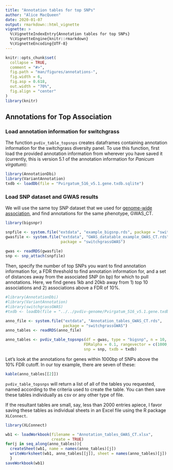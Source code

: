 ```yaml
---
title: "Annotation tables for top SNPs"
author: "Alice MacQueen"
date: 2020-01-07
output: rmarkdown::html_vignette
vignette: >
  %\VignetteIndexEntry{Annotation tables for top SNPs}
  %\VignetteEngine{knitr::rmarkdown}
  %\VignetteEncoding{UTF-8}
---
```


```r
knitr::opts_chunk$set(
  collapse = TRUE,
  comment = "#>",
  fig.path = "man/figures/annotations-",
  fig.width = 6,
  fig.asp = 0.618,
  out.width = "70%",
  fig.align = "center"
)
library(knitr)
```

## Annotations for Top Association


### Load annotation information for switchgrass
The function `pvdiv_table_topsnps` creates dataframes containing annotation information for the switchgrass diversity panel. To use this function, first load the provided annotation information from wherever you have saved it (currently, this is version 5.1 of the annotation information for *Panicum virgatum*):

``` r
library(AnnotationDbi)
library(VariantAnnotation)
txdb <- loadDb(file = "Pvirgatum_516_v5.1.gene.txdb.sqlite")
```

### Load SNP dataset and GWAS results
We will use the same toy SNP dataset that we used for [genome-wide association](https://alice-macqueen.github.io/switchgrassGWAS/articles/gwas.html), and find annotations for the same phenotype, GWAS_CT. 
```r
library(bigsnpr)

snpfile <- system.file("extdata", "example_bigsnp.rds", package = "switchgrassGWAS")
gwasfile <- system.file("extdata", "GWAS_datatable_example_GWAS_CT.rds", 
                        package = "switchgrassGWAS")
                        
gwas <- readRDS(gwasfile)
snp <- snp_attach(snpfile)
```

Then, specify the number of top SNPs you want to find annotation information for, a FDR threshold to find annotation information for, and a set of distances away from the associated SNP (in bp) for which to pull annotations. Here, we find genes 1kb and 20kb away from 1) top 10 associations and 2) associations above a FDR of 10%.

```r
#library(AnnotationDbi)
#library(VariantAnnotation)
#library(switchgrassGWAS)
#txdb <- loadDb(file = "../../pvdiv-genome/Pvirgatum_516_v5.1.gene.txdb.sqlite")

anno_file <- system.file("extdata", "Annotation_tables_GWAS_CT.rds", 
                         package = "switchgrassGWAS")
anno_tables <- readRDS(anno_file)
```


```r
anno_tables <- pvdiv_table_topsnps(df = gwas, type = "bigsnp", n = 10, 
                                  FDRalpha = 0.1, rangevector = c(1000, 20000),
                                  snp = snp, txdb = txdb)
```

Let's look at the annotations for genes within 1000bp of SNPs above the 10% FDR cutoff. In our toy example, there are seven of these:
```r
kable(anno_tables[[2]])
```

`pvdiv_table_topsnps` will return a list of all of the tables you requested, named according to the criteria used to create the table. You can then save these tables individually as csv or any other type of file.

If the resultant tables are small, say, less than 2000 entries apiece, I favor saving these tables as individual sheets in an Excel file using the R package `XLConnect`.
``` r 
library(XLConnect)

wb1 <- loadWorkbook(filename = "Annotation_tables_GWAS_CT.xlsx", 
                    create = TRUE)
for(j in seq_along(anno_tables)){
  createSheet(wb1, name = names(anno_tables)[j])
  writeWorksheet(wb1, anno_tables[[j]], sheet = names(anno_tables)[j])
  }
saveWorkbook(wb1)
```
